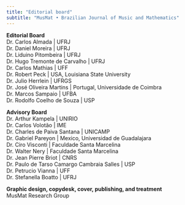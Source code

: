 ```yaml
---
title: "Editorial board"
subtitle: "MusMat • Brazilian Journal of Music and Mathematics"
---
```


**Editorial Board** <br>
Dr. Carlos Almada | UFRJ <br>
Dr. Daniel Moreira | UFRJ <br>
Dr. Liduino Pitombeira | UFRJ <br>
Dr. Hugo Tremonte de Carvalho | UFRJ <br>
Dr. Carlos Mathias | UFF <br>
Dr. Robert Peck | USA, Louisiana State University <br>
Dr. Julio Herrlein | UFRGS <br>
Dr. José Oliveira Martins | Portugal, Universidade de Coimbra <br>
Dr. Marcos Sampaio | UFBA <br>
Dr. Rodolfo Coelho de Souza | USP <br>

**Advisory Board** <br>
Dr. Arthur Kampela | UNIRIO <br>
Dr. Carlos Volotão | IME <br>
Dr. Charles de Paiva Santana | UNICAMP <br>
Dr. Gabriel Pareyon | Mexico, Universidad de Guadalajara <br>
Dr. Ciro Visconti | Faculdade Santa Marcelina <br>
Dr. Walter Nery | Faculdade Santa Marcelina <br>
Dr. Jean Pierre Briot | CNRS  <br>
Dr. Paulo de Tarso Camargo Cambraia Salles | USP  <br>
Dr. Petrucio Vianna | UFF <br>
Dr. Stefanella Boatto | UFRJ <br>

**Graphic design, copydesk, cover, publishing, and treatment** <br>
MusMat Research Group